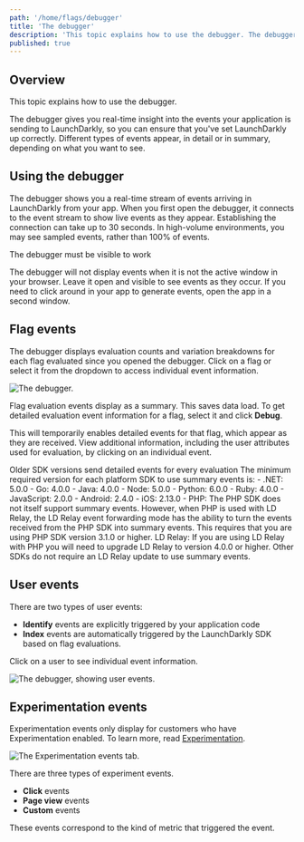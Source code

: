 ```yaml
---
path: '/home/flags/debugger'
title: 'The debugger'
description: 'This topic explains how to use the debugger. The debugger gives you real-time insight into the events your application is sending to LaunchDarkly. Different types of events appear depending on what you want to see.'
published: true
---
```


## Overview

This topic explains how to use the debugger.

The debugger gives you real-time insight into the events your application is sending to LaunchDarkly, so you can ensure that you've set LaunchDarkly up correctly. Different types of events appear, in detail or in summary, depending on what you want to see.

## Using the debugger

The debugger shows you a real-time stream of events arriving in LaunchDarkly from your app. When you first open the debugger, it connects to the event stream to show live events as they appear. Establishing the connection can take up to 30 seconds. In high-volume environments, you may see sampled events, rather than 100% of events.

<Callout intent="info">
  <CalloutTitle>The debugger must be visible to work</CalloutTitle>
  <CalloutDescription>
    
The debugger will not display events when it is not the active window in your browser. Leave it open and visible to see events as they occur. If you need to click around in your app to generate events, open the app in a second window.
    
  </CalloutDescription>
</Callout> 

## Flag events

The debugger displays evaluation counts and variation breakdowns for each flag evaluated since you opened the debugger. Click on a flag or select it from the dropdown to access individual event information.

![The debugger.](../../images/debugger-flag-events.png) 


Flag evaluation events display as a summary. This saves data load. To get detailed evaluation event information for a flag, select it and click **Debug**.

This will temporarily enables detailed events for that flag, which appear as they are received. View additional information, including the user attributes used for evaluation, by clicking on an individual event.

<Callout intent="alert">
<CalloutTitle>Older SDK versions send detailed events for every evaluation</CalloutTitle>
<CalloutDescription>
The minimum required version for each platform SDK to use summary events is:
- .NET: 5.0.0
- Go: 4.0.0
- Java: 4.0.0
- Node: 5.0.0
- Python: 6.0.0
- Ruby: 4.0.0
- JavaScript: 2.0.0
- Android: 2.4.0
- iOS: 2.13.0
- PHP: The PHP SDK does not itself support summary events. However, when PHP is used with LD Relay, the LD Relay event forwarding mode has the ability to turn the events received from the PHP SDK into summary events. This requires that you are using PHP SDK version 3.1.0 or higher. LD Relay: If you are using LD Relay with PHP you will need to upgrade LD Relay to version 4.0.0 or higher. Other SDKs do not require an LD Relay update to use summary events.
</CalloutDescription>
</Callout>

## User events

There are two types of user events:

- **Identify** events are explicitly triggered by your application code
- **Index** events are automatically triggered by the LaunchDarkly SDK based on flag evaluations.

Click on a user to see individual event information.

![The debugger, showing user events.](../../images/debugger-user-events.png) 


## Experimentation events

Experimentation events only display for customers who have Experimentation enabled. To learn more, read [Experimentation](/home/experimentation).

![The Experimentation events tab.](../../images/debugger-experimentation-events.png) 


There are three types of experiment events.

- **Click** events
- **Page view** events
- **Custom** events

These events correspond to the kind of metric that triggered the event.
